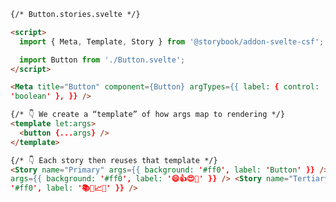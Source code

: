 ```html
{/* Button.stories.svelte */}

<script>
  import { Meta, Template, Story } from '@storybook/addon-svelte-csf';

  import Button from './Button.svelte';
</script>

<Meta title="Button" component={Button} argTypes={{ label: { control: 'text' }, primary: { control:
'boolean' }, }} />

{/* 👇 We create a “template” of how args map to rendering */}
<template let:args>
  <button {...args} />
</template>

{/* 👇 Each story then reuses that template */}
<Story name="Primary" args={{ background: '#ff0', label: 'Button' }} /> <Story name="Secondary"
args={{ background: '#ff0', label: '😄👍😍💯' }} /> <Story name="Tertiary" args={{ background:
'#ff0', label: '📚📕📈🤓' }} />
```
